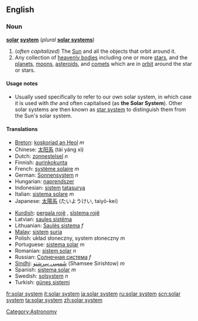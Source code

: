 ==English==

===Noun===
'''[[solar]] [[system]]''' (''plural'' '''[[solar systems]]''')
{{wikipedia}}
#(''often capitalized'') The [[Sun]] and all the objects that orbit around it.
#Any collection of [[heavenly bodies]] including one or more [[star]]s, and the [[planet]]s, [[moon]]s, [[asteroid]]s, and [[comet]]s which are in [[orbit]] around the star or stars.

====Usage notes====
*Usually used specifically to refer to our own solar system, in which case it is used with ''the'' and often capitalised (as '''the Solar System''').  Other solar systems are then known as [[star system]] to distinguish them from the Sun's solar system.

====Translations====
{{top}}
*[[Breton]]: [[koskoriad an Heol]] ''m''
*Chinese: [[太阳系]] (tài yáng xì)
*Dutch: [[zonnestelsel]] ''n''
*Finnish: [[aurinkokunta]]
*French: [[système solaire]] ''m''
*German: [[Sonnensystem]] ''n''
*Hungarian: [[naprendszer]]
*Indonesian: [[sistem]] [[tatasurya]]
*Italian: [[sistema solare]] ''m''
*Japanese: [[太陽系]] (たいようけい, taiyō-kei)
{{mid}}
*[[Kurdish]]: [[pergala rojê]] {{f}}, [[sîstema rojê]] {{f}}
*Latvian: [[saules sistēma]] {{f}}
*Lithuanian: [[Saulės sistema]] ''f''
*[[Malay]]: [[sistem]] [[suria]]
*Polish: układ słoneczny, system słoneczny ''m''
*Portuguese: [[sistema solar]] ''m''
*Romanian: [[sistem solar]] ''n''
*Russian: [[Солнечная система]] ''f''
*[[Sindhi]]: [[شَمسِي سِرِشتو]] (Shamsee Sirishtow) ''m''
*Spanish: [[sistema solar]] ''m''
*Swedish: [[solsystem]] ''n''
*Turkish: [[güneş sistemi]]
{{bottom}}

[[Category:Astronomy]]

[[fr:solar system]]
[[it:solar system]]
[[ja:solar system]]
[[ru:solar system]]
[[scn:solar system]]
[[ta:solar system]]
[[zh:solar system]]